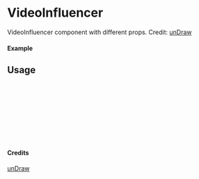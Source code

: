 
<Meta of={VideoInfluencer} title="unDraw/VideoInfluencer" />

# VideoInfluencer

VideoInfluencer component with different props.
Credit: [unDraw](https://undraw.co/illustrations)

#### Example

<Canvas of={VideoInfluencer.Primary} />

## Usage

```ts
import { VideoInfluencer } from "yadl-ui";

const Example = () => {
  return (
      <VideoInfluencer />
  );
};

export default Example;
```

#### Credits
[unDraw](https://undraw.co/illustrations)
